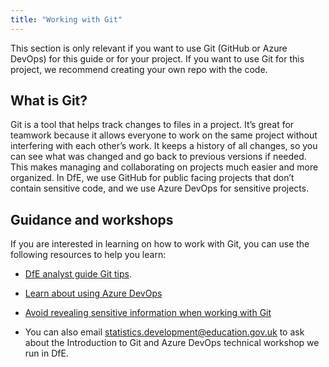 ```yaml
---
title: "Working with Git"
---
```


This section is only relevant if you want to use Git (GitHub or Azure DevOps) for this guide or for your project. If you want to use Git for this project, we recommend creating your own repo with the code.

## What is Git?

Git is a tool that helps track changes to files in a project. It's great for teamwork because it allows everyone to work on the same project without interfering with each other's work. It keeps a history of all changes, so you can see what was changed and go back to previous versions if needed. This makes managing and collaborating on projects much easier and more organized. In DfE, we use GitHub for public facing projects that don't contain sensitive code, and we use Azure DevOps for sensitive projects.

## Guidance and workshops

If you are interested in learning on how to work with Git, you can use the following resources to help you learn:

-   [DfE analyst guide Git tips](https://dfe-analytical-services.github.io/analysts-guide/learning-development/git.html).

-   [Learn about using Azure DevOps](https://dfe-analytical-services.github.io/azure-devops-for-analysis/preface.html)

-   [Avoid revealing sensitive information when working with Git](https://dfe-analytical-services.github.io/analysts-guide/RAP/rap-statistics.html#avoid-revealing-sensitive-information)

-   You can also email [statistics.development\@education.gov.uk](mailto:statistics.development@education.gov.uk) to ask about the Introduction to Git and Azure DevOps technical workshop we run in DfE.
